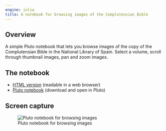 ```yaml
---
engine: julia
title: A notebook for browsing images of the Complutensian Bible
---
```


## Overview

A simple Pluto notebook that lets you browse images of the copy of the Complutensian Bible in the National Library of Spain. Select a volume, scroll through thumbnail images, pan and zoom images.


## The notebook

- [HTML version](./complutensian-iiif.html) (readable in a web browser)
-  [Pluto notebook](https://raw.githubusercontent.com/neelsmith/complutensian-texts/refs/heads/main/pluto/artifact/complutensian-iiif.jl) (download and open in Pluto)



## Screen capture

![Pluto notebook for browsing images](./image-browser.png)



